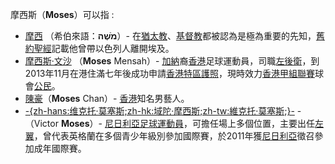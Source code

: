 摩西斯（'''Moses'''）可以指 :

* [[摩西|摩西]] （希伯來語：'''מֹשֶׁה'''）- 在[[猶太教|猶太教]]、[[基督教|基督教]]都被認為是極為重要的先知，[[舊約聖經|舊約聖經]]記載他曾帶以色列人離開埃及。
* [[摩西斯·文沙|摩西斯·文沙]] （'''Moses''' Mensah）- [[加納|加納]]裔[[香港|香港]]足球運動員，司職[[左後衛|左後衛]]，到2013年11月在港住滿七年後成功申請[[香港特區護照|香港特區護照]]，現時效力[[香港甲組聯賽|香港甲組聯賽]]球會[[公民足球隊|公民]]。
* [[陳豪|陳豪]]（'''Moses''' Chan）- [[香港|香港]]知名男藝人。
* [[维克托·莫塞斯|-{zh-hans:维克托·莫塞斯;zh-hk:域陀·摩西斯;zh-tw:維克托·莫塞斯;}-]] - （Victor '''Moses'''）- [[尼日利亞|尼日利亞]][[英式足球|足球]][[運動員|運動員]]，可擔任場上多個位置，主要出任[[中場#翼鋒|左翼]]，曾代表英格蘭在多個青少年級別參加國際賽，於2011年獲[[尼日利亞國家足球隊|尼日利亞]]徵召參加成年國際賽。

{{消歧義}}